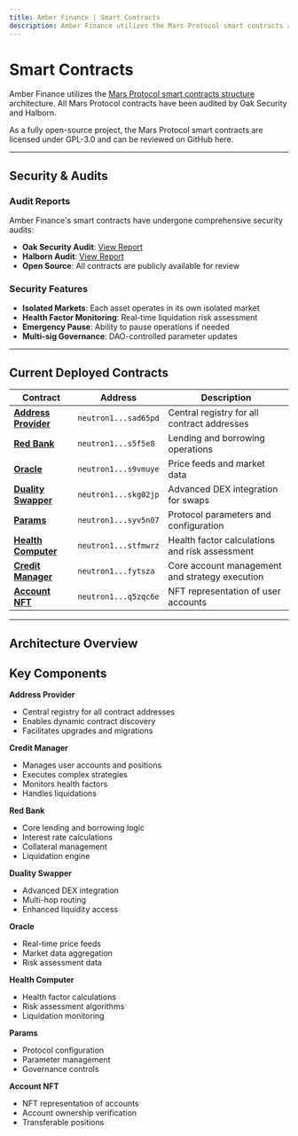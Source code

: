 ```yaml
---
title: Amber Finance | Smart Contracts
description: Amber Finance utilizes the Mars Protocol smart contracts architecture with comprehensive security audits by Oak Security and Halborn. Complete technical documentation for developers.
---
```


# Smart Contracts

Amber Finance utilizes the [Mars Protocol smart contracts structure](https://github.com/mars-protocol/contracts) architecture. All Mars Protocol contracts have been audited by Oak Security and Halborn.

As a fully open-source project, the Mars Protocol smart contracts are licensed under GPL-3.0 and can be reviewed on GitHub here.

---

## Security & Audits

### Audit Reports

Amber Finance's smart contracts have undergone comprehensive security audits:

- **Oak Security Audit**: [View Report](https://github.com/mars-protocol/mars-audits)
- **Halborn Audit**: [View Report](https://github.com/mars-protocol/mars-audits)
- **Open Source**: All contracts are publicly available for review

### Security Features

- **Isolated Markets**: Each asset operates in its own isolated market
- **Health Factor Monitoring**: Real-time liquidation risk assessment
- **Emergency Pause**: Ability to pause operations if needed
- **Multi-sig Governance**: DAO-controlled parameter updates

---

## Current Deployed Contracts

| Contract                                                  | Address              | Description                                    |
| --------------------------------------------------------- | -------------------- | ---------------------------------------------- |
| **[Address Provider](/smart_contracts/address_provider)** | `neutron1...sad65pd` | Central registry for all contract addresses    |
| **[Red Bank](/smart_contracts/red_bank)**                 | `neutron1...s5f5e8`  | Lending and borrowing operations               |
| **[Oracle](/smart_contracts/oracle)**                     | `neutron1...s9vmuye` | Price feeds and market data                    |
| **[Duality Swapper](/smart_contracts/duality_swapper)**   | `neutron1...skg02jp` | Advanced DEX integration for swaps             |
| **[Params](/smart_contracts/params)**                     | `neutron1...syv5n07` | Protocol parameters and configuration          |
| **[Health Computer](/smart_contracts/health_computer)**   | `neutron1...stfmwrz` | Health factor calculations and risk assessment |
| **[Credit Manager](/smart_contracts/credit_manager)**     | `neutron1...fytsza`  | Core account management and strategy execution |
| **[Account NFT](/smart_contracts/account_nft)**           | `neutron1...q5zqc6e` | NFT representation of user accounts            |

---

## Architecture Overview

## Key Components

**Address Provider**

- Central registry for all contract addresses
- Enables dynamic contract discovery
- Facilitates upgrades and migrations

**Credit Manager**

- Manages user accounts and positions
- Executes complex strategies
- Monitors health factors
- Handles liquidations

**Red Bank**

- Core lending and borrowing logic
- Interest rate calculations
- Collateral management
- Liquidation engine

**Duality Swapper**

- Advanced DEX integration
- Multi-hop routing
- Enhanced liquidity access

**Oracle**

- Real-time price feeds
- Market data aggregation
- Risk assessment data

**Health Computer**

- Health factor calculations
- Risk assessment algorithms
- Liquidation monitoring

**Params**

- Protocol configuration
- Parameter management
- Governance controls

**Account NFT**

- NFT representation of accounts
- Account ownership verification
- Transferable positions
